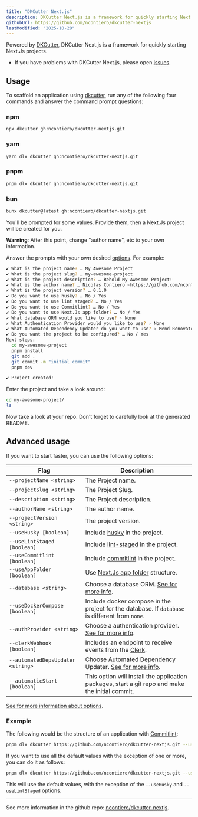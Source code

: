 ```yaml
---
title: "DKCutter Next.js"
description: DKCutter Next.js is a framework for quickly starting Next.js projects.
githubUrl: https://github.com/ncontiero/dkcutter-nextjs
lastModified: "2025-10-28"
---
```


Powered by [DKCutter](https://dkcutter.ncontiero.com/), DKCutter Next.js is a framework for quickly starting Next.Js projects.

- If you have problems with DKCutter Next.js, please open [issues](https://github.com/ncontiero/dkcutter-nextjs/issues/new).

## Usage

To scaffold an application using [dkcutter](https://dkcutter.ncontiero.com/), run any of the following four commands and answer the command prompt questions:

### npm

```bash title="terminal"
npx dkcutter gh:ncontiero/dkcutter-nextjs.git
```

### yarn

```bash title="terminal"
yarn dlx dkcutter gh:ncontiero/dkcutter-nextjs.git
```

### pnpm

```bash title="terminal"
pnpm dlx dkcutter gh:ncontiero/dkcutter-nextjs.git
```

### bun

```bash title="terminal"
bunx dkcutter@latest gh:ncontiero/dkcutter-nextjs.git
```

You'll be prompted for some values. Provide them, then a Next.Js project will be created for you.

**Warning**: After this point, change "author name", etc to your own information.

Answer the prompts with your own desired [options][options-url]. For example:

```bash title="terminal"
✔ What is the project name? … My Awesome Project
✔ What is the project slug? … my-awesome-project
✔ What is the project description? … Behold My Awesome Project!
✔ What is the author name? … Nicolas Contiero <https://github.com/ncontiero>
✔ What is the project version? … 0.1.0
✔ Do you want to use husky? … No / Yes
✔ Do you want to use lint staged? … No / Yes
✔ Do you want to use Commitlint? … No / Yes
✔ Do you want to use Next.Js app folder? … No / Yes
✔ What database ORM would you like to use? › None
✔ What Authentication Provider would you like to use? › None
✔ What Automated Dependency Updater do you want to use? › Mend Renovate
✔ Do you want the project to be configured? … No / Yes
Next steps:
  cd my-awesome-project
  pnpm install
  git add .
  git commit -m "initial commit"
  pnpm dev

✔ Project created!
```

Enter the project and take a look around:

```bash title="terminal"
cd my-awesome-project/
ls
```

Now take a look at your repo. Don't forget to carefully look at the generated README.

## Advanced usage

If you want to start faster, you can use the following options:

| Flag                              | Description                                                                                      |
| --------------------------------- | ------------------------------------------------------------------------------------------------ |
| `--projectName <string>`          | The Project name.                                                                                |
| `--projectSlug <string>`          | The Project Slug.                                                                                |
| `--description <string>`          | The Project description.                                                                         |
| `--authorName <string>`           | The author name.                                                                                 |
| `--projectVersion <string>`       | The project version.                                                                             |
| `--useHusky [boolean]`            | Include [husky](https://github.com/typicode/husky) in the project.                               |
| `--useLintStaged [boolean]`       | Include [lint-staged](https://github.com/lint-staged/lint-staged) in the project.                |
| `--useCommitlint [boolean]`       | Include [commitlint](https://commitlint.js.org/#/) in the project.                               |
| `--useAppFolder [boolean]`        | Use [Next.Js app folder](https://nextjs.org/docs/app) structure.                                 |
| `--database <string>`             | Choose a database ORM. [See for more info][options-url].                                         |
| `--useDockerCompose [boolean]`    | Include docker compose in the project for the database. If `database` is different from `none`.  |
| `--authProvider <string>`         | Choose a authentication provider. [See for more info][options-url].                              |
| `--clerkWebhook [boolean]`        | Includes an endpoint to receive events from the [Clerk](https://clerk.com/).                     |
| `--automatedDepsUpdater <string>` | Choose Automated Dependency Updater. [See for more info][options-url].                           |
| `--automaticStart [boolean]`      | This option will install the application packages, start a git repo and make the initial commit. |

[See for more information about options][options-url].

### Example

The following would be the structure of an application with [Commitlint](https://commitlint.js.org/):

```bash title="terminal"
pnpm dlx dkcutter https://github.com/ncontiero/dkcutter-nextjs.git --useCommitlint
```

If you want to use all the default values with the exception of one or more, you can do it as follows:

```bash title="terminal"
pnpm dlx dkcutter https://github.com/ncontiero/dkcutter-nextjs.git --useHusky --useLintStaged -y
```

This will use the default values, with the exception of the `--useHusky` and `--useLintStaged` options.

---

See more information in the github repo: [ncontiero/dkcutter-nextjs](https://github.com/ncontiero/dkcutter-nextjs).

[options-url]: https://github.com/ncontiero/dkcutter-nextjs/blob/main/docs/project-generation-options.md
